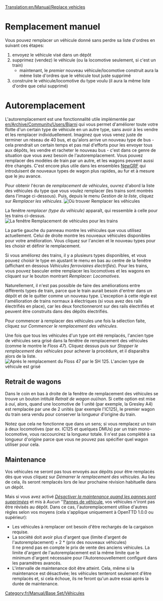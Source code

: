 [[Translation:en/Manual/Replace vehicles]]
{{fr/Manual/Tutoriel}}
= Remplacement manuel =
Vous pouvez remplacer un véhicule donné sans perdre sa liste d'ordres en suivant ces étapes:
#envoyez le véhicule visé dans un dépôt
#supprimez (vendez) le véhicule (ou la locomotive seulement, si c'est un train)
#*maintenant, le ''premier'' nouveau véhicule/locomotive construit aura la même liste d'ordres que le véhicule tout juste supprimé
#construire le véhicule/locomotive du type voulu (il aura la même liste d'ordre que celui supprimé)

= Autoremplacement =

L'autoremplacement est une fonctionnalité utile implémentée par [[en/Archive/Community/Users/Bjarni]] qui vous permet d'améliorer toute votre flotte d'un certain type de véhicule en un autre type, sans avoir à les vendre et les remplacer individuellement. Imaginez que vous venez juste de terminer un réseau de 40 bus, et qu'alors arrive un nouveau type de bus - cela prendrait un certain temps et pas mal d'efforts pour les envoyer tous aux dépôts, les vendre et racheter le nouveau bus - c'est dans ce genre de situation que vous avez besoin de l'autoremplacement. Vous pouvez remplacer des modèles de train par un autre, et les wagons peuvent aussi être changés. C'est encore plus utile dans les ensembles [[fr/Manual/NewGRF|NewGRF]] qui introduisent de nouveaux types de wagon plus rapides, au fur et à mesure que le jeu avance.

Pour obtenir l'écran de ''remplacement de véhicules'', ouvrez d'abord la liste des véhicules du type que vous voulez remplacer (les trains sont montrés dans l'image ci-dessous). Puis, depuis le menu ''Gestion de la liste'', cliquez sur ''Remplacer les véhicules''.
[[File:en/Manual/ManageList.png|frame|none|Où trouver ''Remplacer les véhicules'']]

La fenêtre ''remplacer (type du véhicule)'' apparaît, qui ressemble à celle pour les trains ci-dessus.
[[File:en/Manual/ReplaceTrain.png|frame|none|La fenêtre ''Remplacement de véhicules'' pour les trains]]

La partie gauche du panneau montre les véhicules que vous utilisez actuellement. Celui de droite montre les nouveaux véhicules disponibles pour votre amélioration. Vous cliquez sur l'ancien et le nouveau types pour les choisir et définir le remplacement.

Si vous améliorez des trains, il y a plusieurs types disponibles, et vous pouvez choisir le type en ajustant le menu en bas au centre de la fenêtre (affichant en dessous ''Véhicules ferroviaires électrifiés''). Pour les trains, vous pouvez basculer entre remplacer les locomotives et les wagons en cliquant sur le bouton montrant ''Remplacer: Locomotives''.

Naturellement, il n'est pas possible de faire des améliorations entre différents types de train, parce que le train aurait besoin d'entrer dans un dépôt et de le quitter comme un nouveau type. L'exception à cette règle est l'amélioration de trains normaux à électriques (si vous avez des rails électrifiés en place), car les deux fonctionneront sur des rails électrifiés et peuvent être construits dans des dépôts électrifiés.

Pour commencer à remplacer des véhicules une fois la sélection faite, cliquez sur ''Commencer le remplacement des véhicules''.

Une fois que tous les véhicules d'un type ont été remplacés, l'ancien type de véhicules sera grisé dans la fenêtre de remplacement des véhicules (comme le montre le ''Floss 47''). Cliquez dessus puis sur ''Stopper le remplacement des véhicules'' pour achever la procédure, et il disparaîtra alors de la liste.
[[File:en/Manual/ReplaceTrain2.png|frame|none|Après le remplacement du ''Floss 47'' par le ''SH 125''. L'ancien type de véhicule est grisé]]

==Retrait de wagons==
Dans le coin en bas à droite de la fenêtre de remplacement des véhicules se trouve un bouton intitulé ''Retrait de wagon oui/non''. Si cette option est mise à ''oui'', alors, quand une locomotive de 1 unité (par exemple, la Gresley A4) est remplacée par une de 2 unités (par exemple l'IC125), le premier wagon du train sera vendu pour conserver la longueur d'origine du train.

Notez que cela ne fonctionne que dans un sens; si vous remplacez un train à deux locomotives (par ex. IC125 et quelques DMUs) par un train mono-locomotive, vous raccourcirez la longueur totale. Il n'est pas complété à sa longueur d'origine parce que vous ne pouvez pas spécifier quel wagon utiliser pour cela.

==Maintenance==
Vos véhicules ne seront pas tous envoyés aux dépôts pour être remplacés dès que vous cliquez sur ''Démarrer le remplacement des véhicules''. Au lieu de cela, ils seront remplacés lors de leur prochaine révision habituelle dans un dépôt.

Mais si vous avez activé ''[[fr/Archive/Manual/Settings/Options avancées/Véhicules#desactiver-la-maintenance-quand-les-pannes-sont-supprimees|Désactiver la maintenance quand les pannes sont supprimées]]'' et mis à ''Aucun'' ''[[fr/Archive/Manual/Settings/Difficulté#pannes-de-vehicule|Pannes de véhicule]], vos véhicules n'iront pas être révisés au dépôt. Dans ce cas, l'autoremplacement utilise d'autres règles selon vos moyens (cela s'applique uniquement à OpenTTD 1.0.0 ou supérieur):
* Les véhicules à remplacer ont besoin d'être rechargés de la cargaison requise.
* La société doit avoir plus d'argent que (limite d'argent de l'autoremplacement) + 2 * (prix des nouveaux véhicules)<br/>Il ne prend pas en compte le prix de vente des anciens véhicules. La limite d'argent de l'autoremplacement est la même limite que le minimum d'argent nécessaire pour l'Autorenouvellement configuré dans les paramètres avancés.
* L'intervalle de maintenance doit être atteint. Cela, même si la maintenance est désactivée; les véhicules tenteront seulement d'être remplacés et, si cela échoue, ils ne feront qu'un autre essai après la durée de maintenance.


[[Category:fr/Manual/Base Set/Véhicules]]